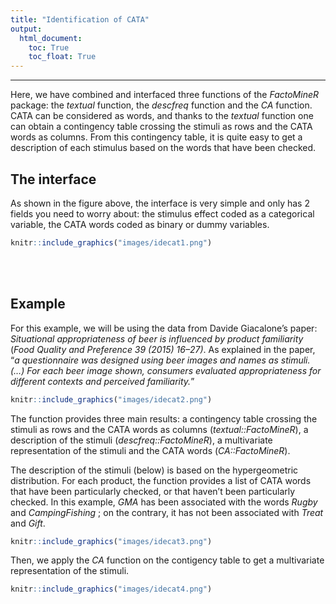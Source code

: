 ```yaml
---
title: "Identification of CATA"
output:
  html_document:
    toc: True
    toc_float: True
---
```



---

Here, we have combined and interfaced three functions of the *FactoMineR* package: the *textual* function, the *descfreq* function and the *CA* function. CATA can be considered as words, and thanks to the *textual* function one can obtain a contingency table crossing the stimuli as rows and the CATA words as columns. From this contingency table, it is quite easy to get a description of each stimulus based on the words that have been checked.

## **The interface**

As shown in the figure above, the interface is very simple and only has 2 fields you need to worry about: the stimulus effect coded as a categorical variable, the CATA words coded as binary or dummy variables.

```r
knitr::include_graphics("images/idecat1.png")
```

<br><br />

## **Example**
For this example, we will be using the data from Davide Giacalone's paper: *Situational appropriateness of beer is influenced by product familiarity* (*Food Quality and Preference 39 (2015) 16–27)*. As explained in the paper, "*a questionnaire was designed using beer images and names as stimuli. (...) For each beer image shown, consumers evaluated appropriateness for different contexts and perceived familiarity.*"

```r
knitr::include_graphics("images/idecat2.png")
```

The function provides three main results: a contingency table crossing the stimuli as rows and the CATA words as columns (*textual::FactoMineR*), a description of the stimuli (*descfreq::FactoMineR*), a multivariate representation of the stimuli and the CATA words (*CA::FactoMineR*).

The description of the stimuli (below) is based on the hypergeometric distribution. For each product, the function provides a list of CATA words that have been particularly checked, or that haven't been particularly checked. In this example, *GMA* has been associated with the words *Rugby* and *CampingFishing* ; on the contrary, it has not been associated with *Treat* and *Gift*.


```r
knitr::include_graphics("images/idecat3.png")
```

Then, we apply the *CA* function on the contigency table to get a multivariate representation of the stimuli.

```r
knitr::include_graphics("images/idecat4.png")
```



